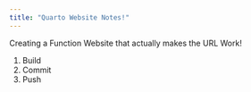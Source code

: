 ```yaml
---
title: "Quarto Website Notes!"
---
```


Creating a Function Website that actually makes the URL Work!

1.  Build
2.  Commit
3.  Push
